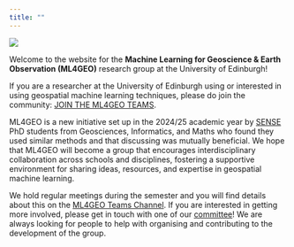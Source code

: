 ```yaml
---
title: ""
---
```


![](images/ML4GEO_logo.png)

Welcome to the website for the **Machine Learning for Geoscience & Earth Observation (ML4GEO)** research group at the University of Edinburgh!

If you are a researcher at the University of Edinburgh using or interested in using geospatial machine learning techniques, please do join the community: [JOIN THE ML4GEO TEAMS](https://teams.microsoft.com/l/team/19%3AyLESYGgqIWxiks_wBpeS5qtPhEajHqkClofdBy8L9cc1%40thread.tacv2/conversations?groupId=cf172001-ed01-42fc-a514-fc5d90fb19ff&tenantId=2e9f06b0-1669-4589-8789-10a06934dc61).

ML4GEO is a new initiative set up in the 2024/25 academic year by [SENSE](https://eo-cdt.org/) PhD students from Geosciences, Informatics, and Maths who found they used similar methods and that discussing was mutually beneficial. We hope that ML4GEO will become a group that encourages interdisciplinary collaboration across schools and disciplines, fostering a supportive environment for sharing ideas, resources, and expertise in geospatial machine learning.

We hold regular meetings during the semester and you will find details about this on the [ML4GEO Teams Channel](https://teams.microsoft.com/l/team/19%3AyLESYGgqIWxiks_wBpeS5qtPhEajHqkClofdBy8L9cc1%40thread.tacv2/conversations?groupId=cf172001-ed01-42fc-a514-fc5d90fb19ff&tenantId=2e9f06b0-1669-4589-8789-10a06934dc61). If you are interested in getting more involved, please get in touch with one of our [committee](committee.qmd)! We are always looking for people to help with organising and contributing to the development of the group.